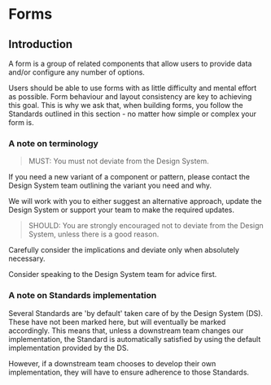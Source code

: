
<Meta title="Forms/Introduction" />

# Forms

## Introduction
A form is a group of related components that allow users to provide data and/or configure any number of options.

Users should be able to use forms with as little difficulty and mental effort as possible. Form behaviour and layout consistency are key to achieving this goal. This is why we ask that, when building forms, you follow the Standards outlined in this section - no matter how simple or complex your form is.

### A note on terminology
> MUST: You must not deviate from the Design System.

If you need a new variant of a component or pattern, please contact the Design System team outlining the variant you need and why.

We will work with you to either suggest an alternative approach, update the Design System or support your team to make the required updates.

> SHOULD: You are strongly encouraged not to deviate from the Design System, unless there is a good reason.

Carefully consider the implications and deviate only when absolutely necessary.

Consider speaking to the Design System team for advice first.

### A note on Standards implementation
Several Standards are 'by default' taken care of by the Design System (DS). These have not been marked here, but will eventually be marked accordingly. This means that, unless a downstream team changes our implementation, the Standard is automatically satisfied by using the default implementation provided by the DS.

However, if a downstream team chooses to develop their own implementation, they will have to ensure adherence to those Standards.

